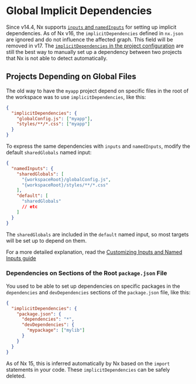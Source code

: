# Global Implicit Dependencies

Since v14.4, Nx supports [`inputs` and `namedInputs`](/more-concepts/customizing-inputs) for setting up implicit dependencies. As of Nx v16, the `implicitDependencies` defined in `nx.json` are ignored and do not influence the affected graph. This field will be removed in v17. The [`implicitDependencies` in the project configuration](/reference/project-configuration#implicitdependencies) are still the best way to manually set up a dependency between two projects that Nx is not able to detect automatically.

## Projects Depending on Global Files

The old way to have the `myapp` project depend on specific files in the root of the workspace was to use `implicitDependencies`, like this:

```json
{
  "implicitDependencies": {
    "globalConfig.js": ["myapp"],
    "styles/**/*.css": ["myapp"]
  }
}
```

To express the same dependencies with `inputs` and `namedInputs`, modify the default `sharedGlobals` named input:

```json {% fileName="nx.json" %}
{
  "namedInputs": {
    "sharedGlobals": [
      "{workspaceRoot}/globalConfig.js",
      "{workspaceRoot}/styles/**/*.css"
    ],
    "default": [
      "sharedGlobals"
      // etc
    ]
  }
}
```

The `sharedGlobals` are included in the `default` named input, so most targets will be set up to depend on them.

For a more detailed explanation, read the [Customizing Inputs and Named Inputs guide](/more-concepts/customizing-inputs)

### Dependencies on Sections of the Root `package.json` File

You used to be able to set up dependencies on specific packages in the `dependencies` and `devDependencies` sections of the `package.json` file, like this:

```json
{
  "implicitDependencies": {
    "package.json": {
      "dependencies": "*",
      "devDependencies": {
        "mypackage": ["mylib"]
      }
    }
  }
}
```

As of Nx 15, this is inferred automatically by Nx based on the `import` statements in your code. These `implicitDependencies` can be safely deleted.
